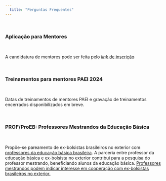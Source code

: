 ```yaml
---
  title: "Perguntas Frequentes"
---
```


\

### Aplicação para Mentores

\

A candidatura de mentores pode ser feita pelo [ *link* de inscrição](https://forms.gle/h2nw6ZrGBMw9dxXN7)

\

### Treinamentos para mentores PAEI 2024

\

Datas de treinamentos de mentores PAEI e gravação de treinamentos encerrados disponibilizados em breve.

\

### PROF/ProEB: Professores Mestrandos da Educação Básica

\

Propõe-se pareamento de ex-bolsistas brasileiros no exterior com [professores da educação básica brasileira](https://www.gov.br/capes/pt-br/acesso-a-informacao/acoes-e-programas/educacao-a-distancia/proeb). A parceria entre professor da educação básica e ex-bolsista no exterior contribui para a pesquisa do professor mestrando, beneficiando alunos da educação básica. [Professores mestrandos podem indicar interesse em cooperação com ex-bolsistas brasileiros no exterior.](https://forms.gle/h2nw6ZrGBMw9dxXN7)



